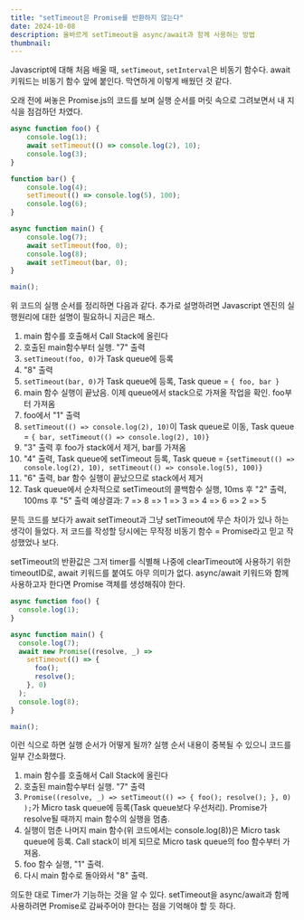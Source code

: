 ```yaml
---
title: "setTimeout은 Promise를 반환하지 않는다"
date: 2024-10-08
description: 올바르게 setTimeout을 async/await과 함께 사용하는 방법
thumbnail: 
---
```


Javascript에 대해 처음 배울 때, `setTimeout`, `setInterval`은 비동기 함수다. await 키워드는 비동기 함수 앞에 붙인다. 막연하게 이렇게 배웠던 것 같다.

오래 전에 써놓은 Promise.js의 코드를 보며 실행 순서를 머릿 속으로 그려보면서 내 지식을 점검하던 차였다.

```js
async function foo() {
    console.log(1);
    await setTimeout(() => console.log(2), 10);
    console.log(3);
}

function bar() {
    console.log(4);
    setTimeout(() => console.log(5), 100);
    console.log(6);
}

async function main() {
    console.log(7);
    await setTimeout(foo, 0);
    console.log(8);
    await setTimeout(bar, 0);
}

main();
```

위 코드의 실행 순서를 정리하면 다음과 같다. 추가로 설명하려면 Javascript 엔진의 실행원리에 대한 설명이 필요하니 지금은 패스.

1. main 함수를 호출해서 Call Stack에 올린다
2. 호출된 main함수부터 실행. "7" 출력
3. `setTimeout(foo, 0)`가 Task queue에 등록
4. "8" 출력
5. `setTimeout(bar, 0)`가 Task queue에 등록, Task queue = `{ foo, bar }`
6. main 함수 실행이 끝났음. 이제 queue에서 stack으로 가져올 작업을 확인. foo부터 가져옴
7. foo에서 "1" 출력
8. `setTimeout(() => console.log(2), 10)`이 Task queue로 이동, Task queue = `{ bar, setTimeout(() => console.log(2), 10)}`
9. "3" 출력 후 foo가 stack에서 제거, bar를 가져옴
10. "4" 출력, Task queue에 setTimeout 등록, Task queue = `{setTimeout(() => console.log(2), 10), setTimeout(() => console.log(5), 100)}`
11. "6" 출력, bar 함수 실행이 끝났으므로 stack에서 제거
12. Task queue에서 순차적으로 setTimeout의 콜백함수 실행, 10ms 후 "2" 출력, 100ms 후 "5" 출력
예상결과: 7 => 8 => 1 => 3 => 4 => 6 => 2 => 5

문득 코드를 보다가 await setTimeout과 그냥 setTimeout에 무슨 차이가 있나 하는 생각이 들었다. 저 코드를 작성할 당시에는 무작정 비동기 함수 = Promise라고 믿고 작성했었나 보다.

setTimeout의 반환값은 그저 timer를 식별해 나중에 clearTimeout에 사용하기 위한 timeoutID로, await 키워드를 붙여도 아무 의미가 없다. async/await 키워드와 함께 사용하고자 한다면 Promise 객체를 생성해줘야 한다.

```js
async function foo() {
  console.log(1);
}

async function main() {
  console.log(7);
  await new Promise((resolve, _) =>
    setTimeout(() => {
      foo();
      resolve();
    }, 0)
  );
  console.log(8);
}

main();
```

이런 식으로 하면 실행 순서가 어떻게 될까? 실행 순서 내용이 중복될 수 있으니 코드를 일부 간소화했다.

1. main 함수를 호출해서 Call Stack에 올린다
2. 호출된 main함수부터 실행. "7" 출력
3. `Promise((resolve, _) =>
    setTimeout(() => {
      foo();
      resolve();
    }, 0)
  );`가 Micro task queue에 등록(Task queue보다 우선처리). Promise가 resolve될 때까지 main 함수의 실행을 멈춤.
4. 실행이 멈춘 나머지 main 함수(위 코드에서는 console.log(8))은 Micro task queue에 등록. Call stack이 비게 되므로 Micro task queue의 foo 함수부터 가져옴.
5. foo 함수 실행, "1" 출력.
6. 다시 main 함수로 돌아와서 "8" 출력.

의도한 대로 Timer가 기능하는 것을 알 수 있다. setTimeout을 async/await과 함께 사용하려면 Promise로 감싸주어야 한다는 점을 기억해야 할 듯 하다.


